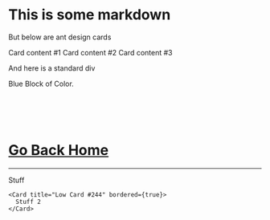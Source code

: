 
# This is some markdown

But below are ant design cards

  <div className="site-card-wrapper">
    <Row gutter={16}>
      <Col span={8}>
        <Card title="Def 1" bordered={true}>
          Card content #1
        </Card>
      </Col>
      <Col span={8}>
        <Card title="Def 2" bordered={true}>
          Card content #2
        </Card>
      </Col>
      <Col span={8}>
        <Card title="Def 3" bordered={true}>
          Card content #3
        </Card>
      </Col>
    </Row>
  </div>



And here is a standard div

<div style={{padding: '2rem', backgroundColor: 'blue'}}>
  Blue Block of Color.
</div>

<br />
<br />
<br />
<br />

# [Go Back Home](/)
 
 ---


  <Space size="large">
    <Card title="Low Card" bordered={true}>
      Stuff      
    </Card>

    <Card title="Low Card #244" bordered={true}>
      Stuff 2
    </Card>

  </Space>
